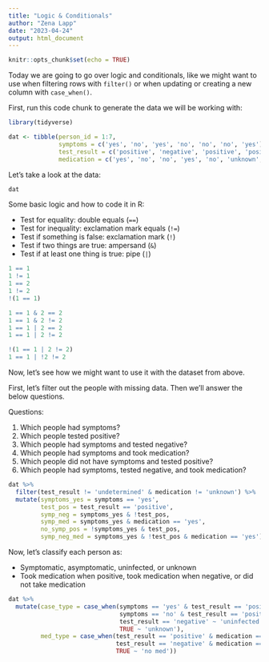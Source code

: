 ```yaml
---
title: "Logic & Conditionals"
author: "Zena Lapp"
date: "2023-04-24"
output: html_document
---
```


```r
knitr::opts_chunk$set(echo = TRUE)
```

Today we are going to go over logic and conditionals, like we might want to use when filtering rows with `filter()` or when updating or creating a new column with `case_when()`.

First, run this code chunk to generate the data we will be working with:

```r
library(tidyverse)

dat <- tibble(person_id = 1:7,
              symptoms = c('yes', 'no', 'yes', 'no', 'no', 'no', 'yes'),
              test_result = c('positive', 'negative', 'positive', 'positive', 'undetermined', 'negative', 'negative'),
              medication = c('yes', 'no', 'no', 'yes', 'no', 'unknown', 'yes'))
```

Let's take a look at the data:

```r
dat
```

Some basic logic and how to code it in R:

- Test for equality: double equals (`==`)
- Test for inequality: exclamation mark equals (`!=`)
- Test if something is false: exclamation mark (`!`)
- Test if two things are true: ampersand (`&`)
- Test if at least one thing is true: pipe (`|`)  

```r
1 == 1
1 != 1
1 == 2
1 != 2
!(1 == 1)

1 == 1 & 2 == 2
1 == 1 & 2 != 2
1 == 1 | 2 == 2
1 == 1 | 2 != 2

!(1 == 1 | 2 != 2)
1 == 1 | !2 != 2
```

Now, let's see how we might want to use it with the dataset from above.

First, let's filter out the people with missing data. Then we'll answer the below questions.

Questions:

1. Which people had symptoms?
1. Which people tested positive?
1. Which people had symptoms and tested negative?
1. Which people had symptoms and took medication? 
1. Which people did not have symptoms and tested positive? 
1. Which people had symptoms, tested negative, and took medication? 

```r
dat %>% 
  filter(test_result != 'undetermined' & medication != 'unknown') %>% 
  mutate(symptoms_yes = symptoms == 'yes',
         test_pos = test_result == 'positive',
         symp_neg = symptoms_yes & !test_pos,
         symp_med = symptoms_yes & medication == 'yes',
         no_symp_pos = !symptoms_yes & test_pos,
         symp_neg_med = symptoms_yes & !test_pos & medication == 'yes')
```

Now, let's classify each person as:

- Symptomatic, asymptomatic, uninfected, or unknown
- Took medication when positive, took medication when negative, or did not take medication

```r
dat %>% 
  mutate(case_type = case_when(symptoms == 'yes' & test_result == 'positive' ~ 'symptomatic',
                               symptoms == 'no' & test_result == 'positive' ~ 'asymptomatic',
                               test_result == 'negative' ~ 'uninfected',
                               TRUE ~ 'unknown'),
         med_type = case_when(test_result == 'positive' & medication == 'yes' ~ 'med positive',
                              test_result == 'negative' & medication == 'yes' ~ 'med negative',
                              TRUE ~ 'no med'))
```

